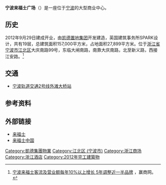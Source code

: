 '''宁波来福士广场'''（{{lang-en|Raffles City Ningbo}}）是一座位于[[宁波|宁波]]的大型商业中心。

==历史==
2012年9月29日建成开业，由[[凯德置地集团|凯德置地集团]]开发建造，英国建筑事务所SPARK设计，共有19层，总建筑面积157,000平方米，占地面积27,899平方米。位于[[浙江省|浙江省]][[宁波市|宁波市]][[江北区_(宁波市)|江北区]]大庆南路99号，东临大闸南路，南靠大庆南路，北至新义路，西接江安路。<ref>[http://news.winshang.com/html/061/8836.html 宁波来福士客流及营业额每年10%以上增长 5年调整近一半品牌] {{Wayback|url=http://news.winshang.com/html/061/8836.html |date=20170628175823 }}，赢商网。</ref>

== 交通 ==
*[[宁波轨道交通2号线|宁波轨道交通2号线]][[外滩大桥站|外滩大桥站]]

== 参考资料 ==
{{reflist}}

== 外部链接 ==
*[http://www.capitaland.com.cn/20.htm 来福士]{{Wayback|url=http://www.capitaland.com.cn/20.htm |date=20160306014550 }}
*[https://web.archive.org/web/20121122025520/http://www.rafflescity.com.cn/ 来福士中国]

[[Category:凱德集團物業|Category:凱德集團物業]]
[[Category:江北区_(宁波市)|Category:江北区 (宁波市)]]
[[Category:浙江商场|Category:浙江商场]]
[[Category:浙江酒店|Category:浙江酒店]]
[[Category:2012年完工建築物|Category:2012年完工建築物]]